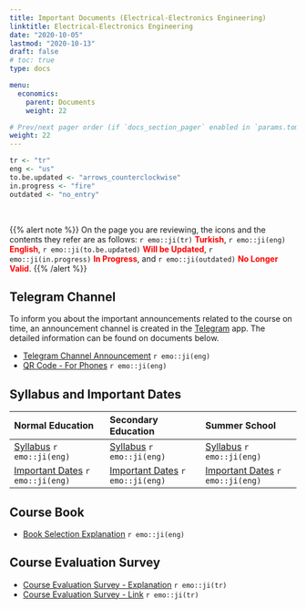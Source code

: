 ```yaml
---
title: Important Documents (Electrical-Electronics Engineering)
linktitle: Electrical-Electronics Engineering
date: "2020-10-05"
lastmod: "2020-10-13"
draft: false
# toc: true
type: docs

menu:
  economics:
    parent: Documents
    weight: 22

# Prev/next pager order (if `docs_section_pager` enabled in `params.toml`)
weight: 22
---
```


```r
tr <- "tr"
eng <- "us"
to.be.updated <- "arrows_counterclockwise"
in.progress <- "fire"
outdated <- "no_entry"
```

<br>

{{% alert note %}}
On the page you are reviewing, the icons and the contents they refer are as follows: `r emo::ji(tr)` <font color="red">**Turkish**</font>, `r emo::ji(eng)` <font color="red">**English**</font>, `r emo::ji(to.be.updated)` <font color="red">**Will be Updated**</font>, `r emo::ji(in.progress)` <font color="red">**In Progress**</font>, and `r emo::ji(outdated)` <font color="red">**No Longer Valid**</font>.
{{% /alert %}}

## Telegram Channel
To inform you about the important announcements related to the course on time, an announcement channel is created in the [Telegram](https://telegram.org/) app. The detailed information can be found on documents below.  

- [Telegram Channel Announcement](`r paste0(economics.path, "EE/Economics_-_Telegram_Channel_Announcement_Info.pdf")`) `r emo::ji(eng)`
- [QR Code - For Phones](`r paste0(economics.path, "EE/Economics_-_Telegram_Channel_Announcement_Flyer.pdf")`) `r emo::ji(eng)`

## Syllabus and Important Dates
| Normal Education | Secondary Education | Summer School |
| :--- | :--- |:--- |
| [Syllabus](`r paste0(economics.path, "EE/Economics_NE_-_Syllabus.pdf")`) `r emo::ji(eng)` | [Syllabus](`r paste0(economics.path, "EE/Economics_SE_-_Syllabus.pdf")`) `r emo::ji(eng)` |[Syllabus](`r paste0(economics.path, "EE/Economics_-_Syllabus.pdf")`) `r emo::ji(eng)` |
| [Important Dates](`r paste0(economics.path, "EE/Economics_NE_-_Important_Dates.pdf")`) `r emo::ji(eng)` | [Important Dates](`r paste0(economics.path, "EE/Economics_SE_-_Important_Dates.pdf")`) `r emo::ji(eng)` |[Important Dates](`r paste0(economics.path, "EE/Economics_-_Important_Dates.pdf")`) `r emo::ji(eng)` |

## Course Book
- [Book Selection Explanation](`r paste0(economics.path, "Economics_-_Book_Selection_Explanation.pdf")`) `r emo::ji(eng)`

## Course Evaluation Survey
- [Course Evaluation Survey - Explanation](`r paste0(economics.path, "EE/Economics_-_Course_Evaluation_Survey.pdf")`) `r emo::ji(tr)`
- [Course Evaluation Survey - Link](https://forms.gle/EEd4Whw9pqEPxzeY7) `r emo::ji(tr)`
